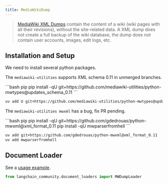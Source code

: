 ```yaml
---
title: MediaWikiDump
---
```


>[MediaWiki XML Dumps](https://www.mediawiki.org/wiki/Manual:Importing_XML_dumps) contain the content of a wiki
> (wiki pages with all their revisions), without the site-related data. A XML dump does not create a full backup
> of the wiki database, the dump does not contain user accounts, images, edit logs, etc.


## Installation and Setup

We need to install several python packages.

The `mediawiki-utilities` supports XML schema 0.11 in unmerged branches.

<CodeGroup>
```bash pip
pip install -qU git+https://github.com/mediawiki-utilities/python-mwtypes@updates_schema_0.11
```

```bash uv
uv add U git+https://github.com/mediawiki-utilities/python-mwtypes@updates_schema_0.11
```
</CodeGroup>

The `mediawiki-utilities mwxml` has a bug, fix PR pending.

<CodeGroup>
```bash pip
pip install -qU git+https://github.com/gdedrouas/python-mwxml@xml_format_0.11
pip install -qU mwparserfromhell
```

```bash uv
uv add git+https://github.com/gdedrouas/python-mwxml@xml_format_0.11
uv add mwparserfromhell
```
</CodeGroup>

## Document Loader

See a [usage example](/oss/integrations/document_loaders/mediawikidump).


```python
from langchain_community.document_loaders import MWDumpLoader
```
